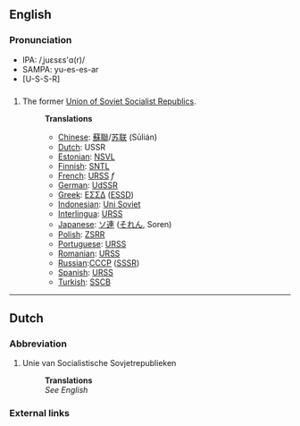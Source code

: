 {{wikipedia}}
==English==
===Pronunciation===
*IPA: /ˌjuɛsɛs'ɑ(r)/
*SAMPA: yu-es-es-ar 
*[U-S-S-R]
==={{Abbreviation}}===
#The former [[Union of Soviet Socialist Republics]].
#:'''Translations'''
#:*[[Chinese]]: [[蘇聯]]/[[苏联]] (Sūlián)
#:*[[Dutch]]: USSR
#:*[[Estonian]]: [[NSVL]]
#:*[[Finnish]]: [[SNTL]]
#:*[[French]]: [[URSS]] ''f''
#:*[[German]]: [[UdSSR]]
#:*[[Greek]]: [[ΕΣΣΔ]] ([[ESSD]])
#:*[[Indonesian]]: [[Uni Soviet]]
#:*[[Interlingua]]: [[URSS]]
#:*[[Japanese]]: [[ソ連]] ([[それん]], Soren)
#:*[[Polish]]: [[ZSRR]]
#:*[[Portuguese]]: [[URSS]]
#:*[[Romanian]]: [[URSS]]
#:*[[Russian]]:[[СССР]] ([[SSSR]])
#:*[[Spanish]]: [[URSS]]
#:*[[Turkish]]: [[SSCB]]
----

==Dutch==
===Abbreviation===
#Unie van Socialistische Sovjetrepublieken
#:'''Translations'''
#:''See English''

===External links===
{{pedialite}}